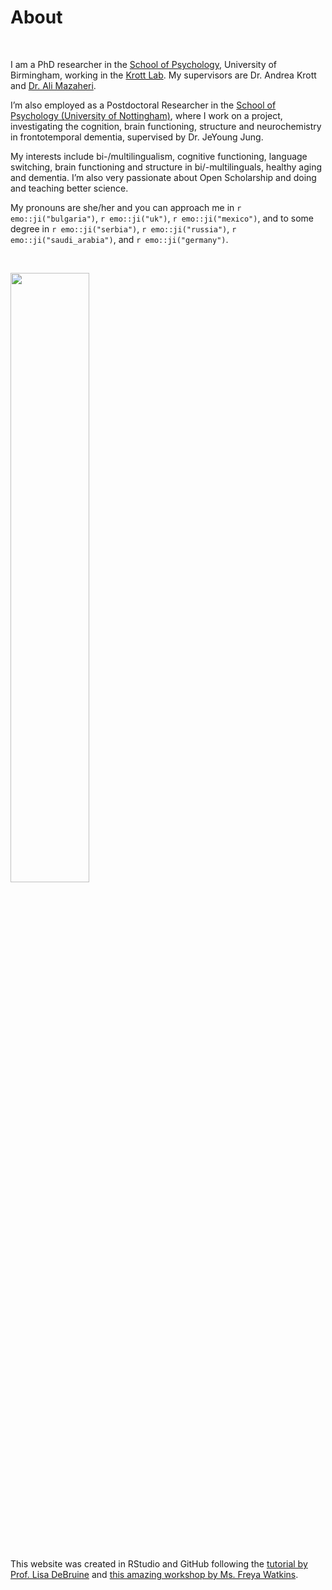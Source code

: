 # About
&nbsp;

<div align="justify">
I am a PhD researcher in the <a href="https://www.birmingham.ac.uk/schools/psychology/index.aspx" target="_blank">School of Psychology</a>, University of Birmingham, working in the <a href="https://andreakrott.com/" target="_blank">Krott Lab</a>.
My supervisors are Dr. Andrea Krott and <a href="https://alimazaheri.com/" target="_blank">Dr. Ali Mazaheri</a>. 

I'm also employed as a Postdoctoral Researcher in the <a href="https://www.nottingham.ac.uk/psychology/welcome-to-psychology.aspx" target="_blank">School of Psychology (University of Nottingham)</a>, where I work on a project, investigating the cognition, brain functioning, structure and neurochemistry in frontotemporal dementia, supervised by Dr. JeYoung Jung. 

My interests include bi-/multilingualism, cognitive functioning, language switching, brain functioning and structure in bi/-multilinguals, healthy aging and dementia. I'm also very passionate about Open Scholarship and doing and teaching better science. 

My pronouns are she/her and you can approach me in `r emo::ji("bulgaria")`, `r emo::ji("uk")`, `r emo::ji("mexico")`, and to some degree in `r emo::ji("serbia")`, `r emo::ji("russia")`, `r emo::ji("saudi_arabia")`, and `r emo::ji("germany")`.
</div>
&nbsp;

<div align="center">
<img src="C:/Users/44793/Documents/R/mywebpage/m.png"  width="50%" height="50%"></div>
&nbsp;

&nbsp;

&nbsp;

<div align="justify">
This website was created in RStudio and GitHub following the <a href="https://debruine.github.io/tutorials/webpages.html" target="_blank">tutorial by Prof. Lisa DeBruine</a> and <a href="https://www.youtube.com/watch?v=RD_ZR4Ulzec" target="_blank">this amazing workshop by Ms. Freya Watkins</a>.</span>
</div>
